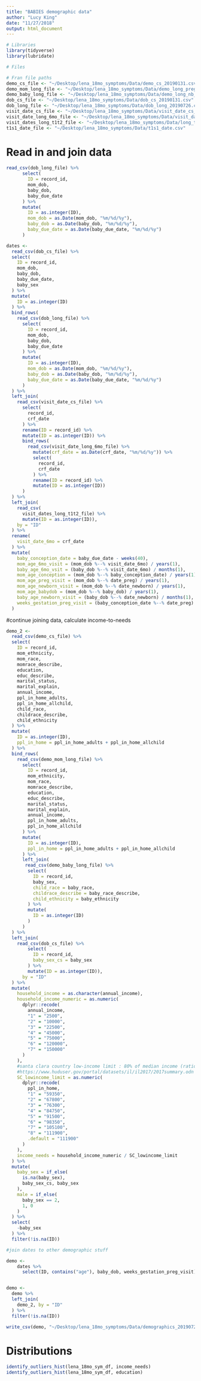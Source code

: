 ```yaml
---
title: "BABIES demographic data"
author: "Lucy King"
date: "11/27/2018"
output: html_document
---
```


```r
# Libraries
library(tidyverse)
library(lubridate)

# Files

# Fran file paths
demo_cs_file <- "~/Desktop/lena_18mo_symptoms/Data/demo_cs_20190131.csv"
demo_mom_long_file <- "~/Desktop/lena_18mo_symptoms/Data/demo_long_preg_20190726.csv"
demo_baby_long_file <- "~/Desktop/lena_18mo_symptoms/Data/demo_long_nb_20190726.csv"
dob_cs_file <- "~/Desktop/lena_18mo_symptoms/Data/dob_cs_20190131.csv"
dob_long_file <- "~/Desktop/lena_18mo_symptoms/Data/dob_long_20190726.csv"
visit_date_cs_file <- "~/Desktop/lena_18mo_symptoms/Data/visit_date_cs_20190131.csv"
visit_date_long_6mo_file <- "~/Desktop/lena_18mo_symptoms/Data/visit_date_long_6mo_20190726.csv"
visit_dates_long_t1t2_file <- "~/Desktop/lena_18mo_symptoms/Data/long_t1t2_dates_20190726.csv"
t1s1_date_file <- "~/Desktop/lena_18mo_symptoms/Data/t1s1_date.csv"

```

# Read in and join data 
```r
read_csv(dob_long_file) %>% 
      select(
        ID = record_id,
        mom_dob,
        baby_dob,
        baby_due_date
      ) %>% 
      mutate(
        ID = as.integer(ID),
        mom_dob = as.Date(mom_dob, "%m/%d/%y"),
        baby_dob = as.Date(baby_dob, "%m/%d/%y"),
        baby_due_date = as.Date(baby_due_date, "%m/%d/%y")
      )

dates <-
  read_csv(dob_cs_file) %>% 
  select(
    ID = record_id,
    mom_dob,
    baby_dob,
    baby_due_date,
    baby_sex
  ) %>% 
  mutate(
    ID = as.integer(ID)
  ) %>% 
  bind_rows(
    read_csv(dob_long_file) %>% 
      select(
        ID = record_id,
        mom_dob,
        baby_dob,
        baby_due_date
      ) %>% 
      mutate(
        ID = as.integer(ID), 
        mom_dob = as.Date(mom_dob, "%m/%d/%y"),
        baby_dob = as.Date(baby_dob, "%m/%d/%y"),
        baby_due_date = as.Date(baby_due_date, "%m/%d/%y")
      )
  ) %>% 
  left_join(
    read_csv(visit_date_cs_file) %>% 
      select(
        record_id,
        crf_date
      ) %>% 
      rename(ID = record_id) %>% 
      mutate(ID = as.integer(ID)) %>% 
      bind_rows(
        read_csv(visit_date_long_6mo_file) %>%
          mutate(crf_date = as.Date(crf_date, "%m/%d/%y")) %>%
          select(
            record_id,
            crf_date
          ) %>% 
          rename(ID = record_id) %>% 
          mutate(ID = as.integer(ID))
      )
  ) %>% 
  left_join(
    read_csv(
      visit_dates_long_t1t2_file) %>%
      mutate(ID = as.integer(ID)),
    by = "ID"
  ) %>% 
  rename(
    visit_date_6mo = crf_date 
  ) %>% 
  mutate(
    baby_conception_date = baby_due_date - weeks(40),
    mom_age_6mo_visit = (mom_dob %--% visit_date_6mo) / years(1),
    baby_age_6mo_vsit = (baby_dob %--% visit_date_6mo) / months(1),
    mom_age_conception = (mom_dob %--% baby_conception_date) / years(1),
    mom_age_preg_visit = (mom_dob %--% date_preg) / years(1),
    mom_age_newborn_visit = (mom_dob %--% date_newborn) / years(1),
    mom_age_babydob = (mom_dob %--% baby_dob) / years(1),
    baby_age_newborn_visit = (baby_dob %--% date_newborn) / months(1),
    weeks_gestation_preg_visit = (baby_conception_date %--% date_preg) / weeks(1)
  )

```
#continue joining data, calculate income-to-needs
```r
demo_2 <-
  read_csv(demo_cs_file) %>% 
  select(
    ID = record_id,
    mom_ethnicity, 
    mom_race,
    momrace_describe,
    education,
    educ_describe,
    marital_status,
    marital_explain,
    annual_income,
    ppl_in_home_adults,
    ppl_in_home_allchild,
    child_race,
    childrace_describe,
    child_ethnicity
  ) %>% 
  mutate(
    ID = as.integer(ID),
    ppl_in_home = ppl_in_home_adults + ppl_in_home_allchild
  ) %>% 
  bind_rows(
    read_csv(demo_mom_long_file) %>% 
      select(
        ID = record_id,
        mom_ethnicity, 
        mom_race,
        momrace_describe,
        education,
        educ_describe,
        marital_status,
        marital_explain,
        annual_income,
        ppl_in_home_adults,
        ppl_in_home_allchild
      ) %>% 
      mutate(
        ID = as.integer(ID),
        ppl_in_home = ppl_in_home_adults + ppl_in_home_allchild
      ) %>%
      left_join(
       read_csv(demo_baby_long_file) %>% 
        select(
          ID = record_id,
          baby_sex,
          child_race = baby_race,
          childrace_describe = baby_race_describe,
          child_ethnicity = baby_ethnicity
        ) %>% 
        mutate(
          ID = as.integer(ID)
        )  
      )
  ) %>% 
  left_join(
    read_csv(dob_cs_file) %>% 
        select(
          ID = record_id,
          baby_sex_cs = baby_sex
        ) %>% 
        mutate(ID = as.integer(ID)),
      by = "ID"
  ) %>% 
  mutate(
    household_income = as.character(annual_income),
    household_income_numeric = as.numeric(
      dplyr::recode(
        annual_income,
        "1" = "2500",
        "2" = "10000",
        "3" = "22500",
        "4" = "45000",
        "5" = "75000",
        "6" = "120000",
        "7" = "150000"
      )
    ),
    #santa clara country low-income limit : 80% of median income (ratios <= 1 are therefore "low income")
    #https://www.huduser.gov/portal/datasets/il/il2017/2017summary.odn
    SC_lowincome_limit = as.numeric(
      dplyr::recode(
        ppl_in_home,
        "1" = "59350",
        "2" = "67800",
        "3" = "76300", 
        "4" = "84750",
        "5" = "91500",
        "6" = "98350",
        "7" = "105100",
        "8" = "111900",
        .default = "111900"
      )
    ),
    income_needs = household_income_numeric / SC_lowincome_limit
  ) %>% 
  mutate(
    baby_sex = if_else(
      is.na(baby_sex),
      baby_sex_cs, baby_sex
    ),
    male = if_else(
      baby_sex == 2,
      1, 0 
    )
  ) %>% 
  select(
    -baby_sex
  ) %>% 
  filter(!is.na(ID))

#join dates to other demographic stuff

demo <-
    dates %>% 
      select(ID, contains("age"), baby_dob, weeks_gestation_preg_visit)


demo <-
  demo %>% 
  left_join(
    demo_2, by = "ID"
  ) %>% 
  filter(!is.na(ID))

write_csv(demo, "~/Desktop/lena_18mo_symptoms/Data/demographics_20190726.csv")
```

# Distributions
```r
identify_outliers_hist(lena_18mo_sym_df, income_needs)
identify_outliers_hist(lena_18mo_sym_df, education)
```



  
    

